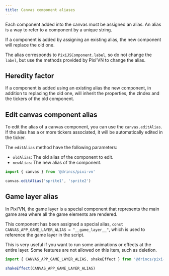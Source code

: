 ```yaml
---
title: Canvas component aliases
---
```


Each component added into the canvas must be assigned an alias. An alias is a way to refer to a component by a unique string.

If a component is added by assigning an existing alias, the new component will replace the old one.

The alias corresponds to `PixiJSComponent.label`, so do not change the `label`, but use the <DynamicLink href="/start/canvas-functions">methods provided by Pixi’VN</DynamicLink> to change the alias.

## Heredity factor

If a component is added using an existing alias the new component, in addition to replacing the old one, will inherit the properties, the zIndex and the <DynamicLink href="/start/canvas-tickers">tickers</DynamicLink> of the old component.

<HeredityFactorExample />

## Edit canvas component alias

To edit the alias of a canvas component, you can use the `canvas.editAlias`. If the alias has a or more <DynamicLink href="/start/canvas-tickers">tickers</DynamicLink> associated, it will be automatically edited in the ticker.

The `editAlias` method have the following parameters:

* `oldAlias`: The old alias of the component to edit.
* `newAlias`: The new alias of the component.

```typescript
import { canvas } from '@drincs/pixi-vn'

canvas.editAlias('sprite1', 'sprite2')
```

## Game layer alias

In Pixi’VN, the game layer is a special component that represents the main game area where all the game elements are rendered.

This component has been assigned a special alias, `const CANVAS_APP_GAME_LAYER_ALIAS = "__game_layer__"`, which is used to reference the game layer in the script.

This is very useful if you want to run some <DynamicLink href="/start/canvas-animations-effects">animations or effects</DynamicLink> at the entire layer. Some features are not allowed on this item, such as deletion.

```typescript
import { CANVAS_APP_GAME_LAYER_ALIAS, shakeEffect } from '@drincs/pixi-vn'

shakeEffect(CANVAS_APP_GAME_LAYER_ALIAS)
```
